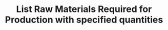 ---
title: "List Raw Materials Required for Production with specified quantities"
description: "Description of your new file."
---